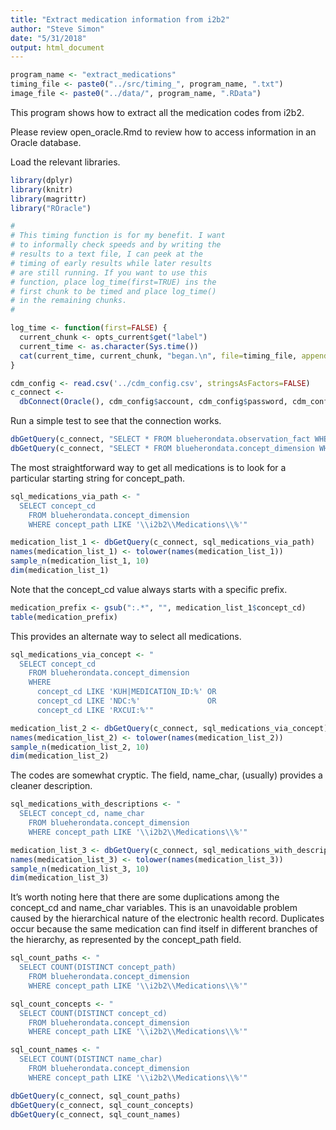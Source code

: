 ```yaml
---
title: "Extract medication information from i2b2"
author: "Steve Simon"
date: "5/31/2018"
output: html_document
---
```


```r
program_name <- "extract_medications"
timing_file <- paste0("../src/timing_", program_name, ".txt")
image_file <- paste0("../data/", program_name, ".RData")
```

This program shows how to extract all the medication codes from i2b2.

Please review open_oracle.Rmd to review how to access information in an Oracle database.

Load the relevant libraries. 

```r
library(dplyr)
library(knitr)
library(magrittr)
library("ROracle")
```

```r
#
# This timing function is for my benefit. I want
# to informally check speeds and by writing the
# results to a text file, I can peek at the
# timing of early results while later results
# are still running. If you want to use this
# function, place log_time(first=TRUE) ins the
# first chunk to be timed and place log_time()
# in the remaining chunks.
#

log_time <- function(first=FALSE) {
  current_chunk <- opts_current$get("label")
  current_time <- as.character(Sys.time())
  cat(current_time, current_chunk, "began.\n", file=timing_file, append=!first)
}
```

```r
cdm_config <- read.csv('../cdm_config.csv', stringsAsFactors=FALSE)
c_connect <-
  dbConnect(Oracle(), cdm_config$account, cdm_config$password, cdm_config$access)
```

Run a simple test to see that the connection works. 

```r
dbGetQuery(c_connect, "SELECT * FROM blueherondata.observation_fact WHERE rownum < 5")
dbGetQuery(c_connect, "SELECT * FROM blueherondata.concept_dimension WHERE rownum < 5")
```

The most straightforward way to get all medications is to look for a particular starting string for concept_path.

```r
sql_medications_via_path <- "
  SELECT concept_cd
    FROM blueherondata.concept_dimension 
    WHERE concept_path LIKE '\\i2b2\\Medications\\%'"

medication_list_1 <- dbGetQuery(c_connect, sql_medications_via_path)
names(medication_list_1) <- tolower(names(medication_list_1))
sample_n(medication_list_1, 10)
dim(medication_list_1)
```

Note that the concept_cd value always starts with a specific prefix.

```r
medication_prefix <- gsub(":.*", "", medication_list_1$concept_cd)
table(medication_prefix)
```

This provides an alternate way to select all medications.

```r
sql_medications_via_concept <- "
  SELECT concept_cd 
    FROM blueherondata.concept_dimension 
    WHERE 
      concept_cd LIKE 'KUH|MEDICATION_ID:%' OR
      concept_cd LIKE 'NDC:%'               OR
      concept_cd LIKE 'RXCUI:%'"

medication_list_2 <- dbGetQuery(c_connect, sql_medications_via_concept)
names(medication_list_2) <- tolower(names(medication_list_2))
sample_n(medication_list_2, 10)
dim(medication_list_2)
```

The codes are somewhat cryptic. The field, name_char, (usually) provides a cleaner description.

```r
sql_medications_with_descriptions <- "
  SELECT concept_cd, name_char
    FROM blueherondata.concept_dimension 
    WHERE concept_path LIKE '\\i2b2\\Medications\\%'"

medication_list_3 <- dbGetQuery(c_connect, sql_medications_with_descriptions)
names(medication_list_3) <- tolower(names(medication_list_3))
sample_n(medication_list_3, 10)
dim(medication_list_3)
```

It's worth noting here that there are some duplications among the concept_cd and name_char variables. This is an unavoidable problem caused by the hierarchical nature of the electronic health record. Duplicates occur because the same medication can find itself in different branches of the hierarchy, as represented by the concept_path field.

```r
sql_count_paths <- "
  SELECT COUNT(DISTINCT concept_path) 
    FROM blueherondata.concept_dimension 
    WHERE concept_path LIKE '\\i2b2\\Medications\\%'"

sql_count_concepts <- "
  SELECT COUNT(DISTINCT concept_cd)
    FROM blueherondata.concept_dimension 
    WHERE concept_path LIKE '\\i2b2\\Medications\\%'"

sql_count_names <- "
  SELECT COUNT(DISTINCT name_char) 
    FROM blueherondata.concept_dimension 
    WHERE concept_path LIKE '\\i2b2\\Medications\\%'"

dbGetQuery(c_connect, sql_count_paths)
dbGetQuery(c_connect, sql_count_concepts)
dbGetQuery(c_connect, sql_count_names)
```

